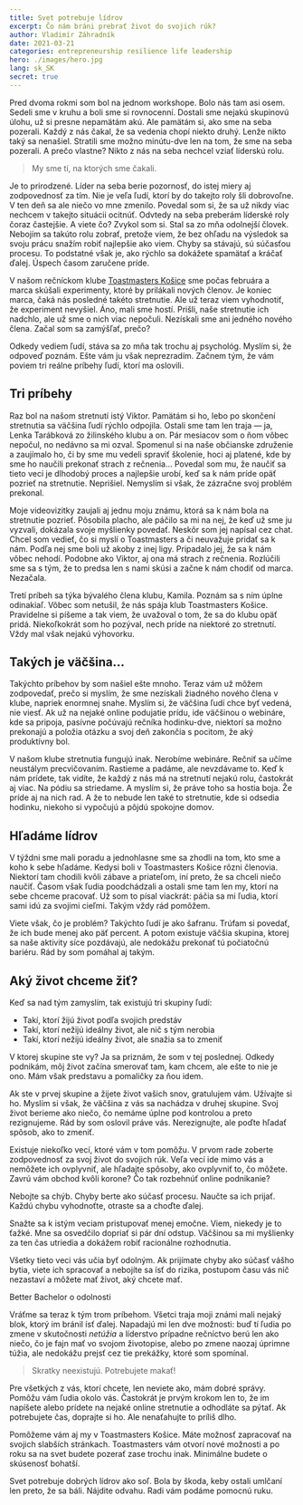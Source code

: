 ```yaml
---
title: Svet potrebuje lídrov
excerpt: Čo nám bráni prebrať život do svojich rúk?
author: Vladimír Záhradník
date: 2021-03-21
categories: entrepreneurship resilience life leadership
hero: ./images/hero.jpg
lang: sk_SK
secret: true
---
```


Pred dvoma rokmi som bol na jednom workshope. Bolo nás tam asi osem. Sedeli sme v kruhu a boli sme si rovnocenní. Dostali sme nejakú skupinovú úlohu, už si presne nepamätám akú. Ale pamätám si, ako sme na seba pozerali. Každý z nás čakal, že sa vedenia chopí niekto druhý. Lenže nikto taký sa nenašiel. Stratili sme možno minútu-dve len na tom, že sme na seba pozerali. A prečo vlastne? Nikto z nás na seba nechcel vziať líderskú rolu.

> My sme tí, na ktorých sme čakali.

Je to prirodzené. Líder na seba berie pozornosť, do istej miery aj zodpovednosť za tím. Nie je veľa ľudí, ktorí by do takejto roly šli dobrovoľne. V ten deň sa ale niečo vo mne zmenilo. Povedal som si, že sa už nikdy viac nechcem v takejto situácii ocitnúť. Odvtedy na seba preberám líderské roly čoraz častejšie. A viete čo? Zvykol som si. Stal sa zo mňa odolnejší človek. Nebojím sa takúto rolu zobrať, pretože viem, že bez ohľadu na výsledok sa svoju prácu snažím robiť najlepšie ako viem. Chyby sa stávajú, sú súčasťou procesu. To podstatné však je, ako rýchlo sa dokážete spamätať a kráčať ďalej. Úspech časom zaručene príde.

V našom rečníckom klube [Toastmasters Košice][tm-kosice] sme počas februára a marca skúšali experimenty, ktoré by prilákali nových členov. Je koniec marca, čaká nás posledné takéto stretnutie. Ale už teraz viem vyhodnotiť, že experiment nevyšiel. Áno, mali sme hostí. Prišli, naše stretnutie ich nadchlo, ale už sme o nich viac nepočuli. Nezískali sme ani jedného nového člena. Začal som sa zamýšľať, prečo?

Odkedy vediem ľudí, stáva sa zo mňa tak trochu aj psychológ. Myslím si, že odpoveď poznám. Ešte vám ju však neprezradím. Začnem tým, že vám poviem tri reálne príbehy ľudí, ktorí ma oslovili.

## Tri príbehy
Raz bol na našom stretnutí istý Viktor. Pamätám si ho, lebo po skončení stretnutia sa väčšina ľudí rýchlo odpojila. Ostali sme tam len traja — ja, Lenka Tarábková zo žilinského klubu a on. Pár mesiacov som o ňom vôbec nepočul, no nedávno sa mi ozval. Spomenul si na naše občianske združenie a zaujímalo ho, či by sme mu vedeli spraviť školenie, hoci aj platené, kde by sme ho naučili prekonať strach z rečnenia... Povedal som mu, že naučiť sa tieto veci je dlhodobý proces a najlepšie urobí, keď sa k nám príde opäť pozrieť na stretnutie. Neprišiel. Nemyslím si však, že zázračne svoj problém prekonal.

Moje videovizitky zaujali aj jednu moju známu, ktorá sa k nám bola na stretnutie pozrieť. Pôsobila placho, ale páčilo sa mi na nej, že keď už sme ju vyzvali, dokázala svoje myšlienky povedať. Neskôr som jej napísal cez chat. Chcel som vedieť, čo si myslí o Toastmasters a či neuvažuje pridať sa k nám. Podľa nej sme boli už akoby z inej ligy. Pripadalo jej, že sa k nám vôbec nehodí. Podobne ako Viktor, aj ona má strach z rečnenia. Rozlúčili sme sa s tým, že to predsa len s nami skúsi a začne k nám chodiť od marca. Nezačala.

Tretí príbeh sa týka bývalého člena klubu, Kamila. Poznám sa s ním úplne odinakiaľ. Vôbec som netušil, že nás spája klub Toastmasters Košice. Pravidelne si píšeme a tak viem, že uvažoval o tom, že sa do klubu opäť pridá. Niekoľkokrát som ho pozýval, nech príde na niektoré zo stretnutí. Vždy mal však nejakú výhovorku.

## Takých je väčšina...
Takýchto príbehov by som našiel ešte mnoho. Teraz vám už môžem zodpovedať, prečo si myslím, že sme nezískali žiadného nového člena v klube, napriek enormnej snahe. Myslím si, že väčšina ľudí chce byť vedená, nie viesť. Ak už na nejaké online podujatie prídu, ide väčšinou o webináre, kde sa pripoja, pasívne počúvajú rečníka hodinku-dve, niektorí sa možno prekonajú a položia otázku a svoj deň zakončia s pocitom, že aký produktívny bol.

V našom klube stretnutia fungujú inak. Nerobíme webináre. Rečniť sa učíme neustálym precvičovaním. Rastieme a padáme, ale nevzdávame to. Keď k nám prídete, tak vidíte, že každý z nás má na stretnutí nejakú rolu, častokrát aj viac. Na pódiu sa striedame. A myslím si, že práve toho sa hostia boja. Že príde aj na nich rad. A že to nebude len také to stretnutie, kde si odsedia hodinku, niekoho si vypočujú a pôjdú spokojne domov.

## Hľadáme lídrov
V týždni sme mali poradu a jednohlasne sme sa zhodli na tom, kto sme a koho k sebe hľadáme. Kedysi boli v Toastmasters Košice rôzni členovia. Niektorí tam chodili kvôli zábave a priateľom, iní preto, že sa chceli niečo naučiť. Časom však ľudia poodchádzali a ostali sme tam len my, ktorí na sebe chceme pracovať. Už som to písal viackrát: páčia sa mi ľudia, ktorí sami idú za svojimi cieľmi. Takým vždy rád pomôžem.

Viete však, čo je problém? Takýchto ľudí je ako šafranu. Trúfam si povedať, že ich bude menej ako päť percent. A potom existuje väčšia skupina, ktorej sa naše aktivity síce pozdávajú, ale nedokážu prekonať tú počiatočnú bariéru. Rád by som pomáhal aj takým.

## Aký život chceme žiť?
Keď sa nad tým zamyslím, tak existujú tri skupiny ľudí:
- Takí, ktorí žijú život podľa svojich predstáv
- Takí, ktorí nežijú ideálny život, ale nič s tým nerobia
- Takí, ktorí nežijú ideálny život, ale snažia sa to zmeniť

V ktorej skupine ste vy? Ja sa priznám, že som v tej poslednej. Odkedy podnikám, môj život začína smerovať tam, kam chcem, ale ešte to nie je ono. Mám však predstavu a pomaličky za ňou idem.

Ak ste v prvej skupine a žijete život vašich snov, gratulujem vám. Užívajte si ho. Myslím si však, že väčšina z vás sa nachádza v druhej skupine. Svoj život berieme ako niečo, čo nemáme úplne pod kontrolou a preto rezignujeme. Rád by som oslovil práve vás. Nerezignujte, ale poďte hľadať spôsob, ako to zmeniť.

Existuje niekoľko vecí, ktoré vám v tom pomôžu. V prvom rade zoberte zodpovednosť za svoj život do svojich rúk. Veľa vecí ide mimo vás a nemôžete ich ovplyvniť, ale hľadajte spôsoby, ako ovplyvniť to, čo môžete. Zavrú vám obchod kvôli korone? Čo tak rozbehnúť online podnikanie?

Nebojte sa chýb. Chyby berte ako súčasť procesu. Naučte sa ich prijať. Každú chybu vyhodnoťte, otraste sa a choďte ďalej.

Snažte sa k istým veciam pristupovať menej emočne. Viem, niekedy je to ťažké. Mne sa osvedčilo dopriať si pár dní odstup. Väčšinou sa mi myšlienky za ten čas utriedia a dokážem robiť racionálne rozhodnutia.

Všetky tieto veci vás učia byť odolným. Ak prijímate chyby ako súčasť vášho bytia, viete ich spracovať a nebojíte sa ísť do rizika, postupom času vás nič nezastaví a môžete mať život, aký chcete mať.

<div class="Image__Medium">
  <YouTube videoId="Suwr1IFAxfs" />
  <figcaption>Better Bachelor o odolnosti</figcaption>
</div>

Vráťme sa teraz k tým trom príbehom. Všetci traja moji známi mali nejaký blok, ktorý im bránil ísť ďalej. Napadajú mi len dve možnosti: buď tí ľudia po zmene v skutočnosti *netúžia* a líderstvo prípadne rečníctvo berú len ako niečo, čo je fajn mať vo svojom životopise, alebo po zmene naozaj úprimne túžia, ale nedokážu prejsť cez tie prekážky, ktoré som spomínal.

> Skratky neexistujú. Potrebujete makať!

Pre všetkých z vás, ktorí chcete, len neviete ako, mám dobré správy. Pomôžu vám ľudia okolo vás. Častokrát je prvým krokom len to, že im napíšete alebo prídete na nejaké online stretnutie a odhodláte sa pýtať. Ak potrebujete čas, doprajte si ho. Ale nenaťahujte to príliš dlho.

Pomôžeme vám aj my v Toastmasters Košice. Máte možnosť zapracovať na svojich slabších stránkach. Toastmasters vám otvorí nové možnosti a po roku sa na svet budete pozerať zase trochu inak. Minimálne budete o skúsenosť bohatší.

Svet potrebuje dobrých lídrov ako soľ. Bola by škoda, keby ostali umlčaní len preto, že sa báli. Nájdite odvahu. Radi vám podáme pomocnú ruku.


[//]: # (Used references)
[tm-kosice]: https://www.toastmasterskosice.sk/
